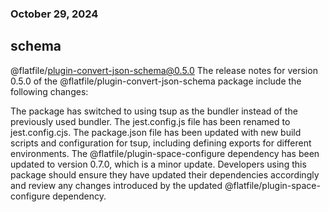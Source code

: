 ### October 29, 2024
## schema

@flatfile/plugin-convert-json-schema@0.5.0
The release notes for version 0.5.0 of the @flatfile/plugin-convert-json-schema package include the following changes:

The package has switched to using tsup as the bundler instead of the previously used bundler. The jest.config.js file has been renamed to jest.config.cjs. The package.json file has been updated with new build scripts and configuration for tsup, including defining exports for different environments. The @flatfile/plugin-space-configure dependency has been updated to version 0.7.0, which is a minor update. Developers using this package should ensure they have updated their dependencies accordingly and review any changes introduced by the updated @flatfile/plugin-space-configure dependency.